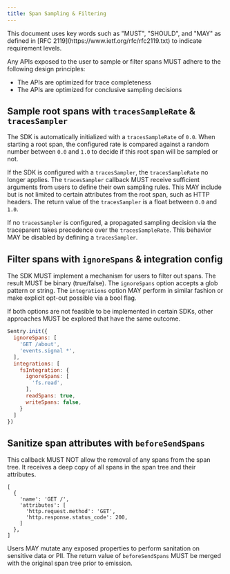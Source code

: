 ```yaml
---
title: Span Sampling & Filtering
---
```


<Alert level="info">
  This document uses key words such as "MUST", "SHOULD", and "MAY" as defined in [RFC 2119](https://www.ietf.org/rfc/rfc2119.txt) to indicate requirement levels.
</Alert>

Any APIs exposed to the user to sample or filter spans MUST adhere to the following design principles:

- The APIs are optimized for trace completeness
- The APIs are optimized for conclusive sampling decisions

## Sample root spans with `tracesSampleRate` & `tracesSampler`

The SDK is automatically initialized with a `tracesSampleRate` of `0.0`.
When starting a root span, the configured rate is compared against a random number between `0.0` and `1.0` to decide if this root span will be sampled or not.

If the SDK is configured with a `tracesSampler`, the `tracesSampleRate` no longer applies.
The `tracesSampler` callback MUST receive sufficient arguments from users to define their own sampling rules.
This MAY include but is not limited to certain attributes from the root span, such as HTTP headers.
The return value of the `tracesSampler` is a float between `0.0` and `1.0`.

If no `tracesSampler` is configured, a propagated sampling decision via the traceparent takes precedence over the `tracesSampleRate`. This behavior MAY be disabled by defining a `tracesSampler`.

## Filter spans with `ignoreSpans` & integration config

The SDK MUST implement a mechanism for users to filter out spans. The result MUST be binary (true/false).
The `ignoreSpans` option accepts a glob pattern or string.
The `integrations` option MAY perform in similar fashion or make explicit opt-out possible via a bool flag.

If both options are not feasible to be implemented in certain SDKs, other approaches MUST be explored that have the same outcome.

```js
Sentry.init({
  ignoreSpans: [
    'GET /about',
    'events.signal *',
  ],
  integrations: [
    fsIntegration: {
      ignoreSpans: [
        'fs.read',
      ],
      readSpans: true,
      writeSpans: false,
    }
  ]
})
```

## Sanitize span attributes with `beforeSendSpans`

This callback MUST NOT allow the removal of any spans from the span tree.
It receives a deep copy of all spans in the span tree and their attributes.

```
[
  {
    'name': 'GET /',
    'attributes': [
      'http.request.method': 'GET',
      'http.response.status_code': 200,
    ]
  },
]
```

Users MAY mutate any exposed properties to perform sanitation on sensitive data or PII.
The return value of `beforeSendSpans` MUST be merged with the original span tree prior to emission.
